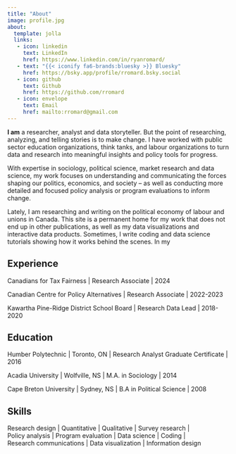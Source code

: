 ```yaml
---
title: "About"
image: profile.jpg
about:
  template: jolla
  links:
   - icon: linkedin
     text: LinkedIn
     href: https://www.linkedin.com/in/ryanromard/
   - text: "{{< iconify fa6-brands:bluesky >}} Bluesky"
     href: https://bsky.app/profile/rromard.bsky.social
   - icon: github
     text: Github
     href: https://github.com/rromard
   - icon: envelope
     text: Email
     href: mailto:rromard@gmail.com
---
```


**I am** a researcher, analyst and data storyteller. But the point of researching, analyzing, and telling stories is to make change. I have worked with public sector education organizations, think tanks, and labour organizations to turn data and research into meaningful insights and policy tools for progress.

With expertise in sociology, political science, market research and data science, my work focuses on understanding and communicating the forces shaping our politics, economics, and society – as well as conducting more detailed and focused policy analysis or program evaluations to inform change.

Lately, I am researching and writing on the political economy of labour and unions in Canada. This site is a permanent home for my work that does not end up in other publications, as well as my data visualizations and interactive data products. Sometimes, I write coding and data science tutorials showing how it works behind the scenes. In my 

## Experience

Canadians for Tax Fairness \| Research Associate \| 2024

Canadian Centre for Policy Alternatives \| Research Associate \| 2022-2023

Kawartha Pine-Ridge District School Board \| Research Data Lead \| 2018-2020

## Education

Humber Polytechnic \| Toronto, ON \|
Research Analyst Graduate Certificate \| 2016

Acadia University \| Wolfville, NS \|
M.A. in Sociology \| 2014

Cape Breton University \| Sydney, NS \|
B.A in Political Science \| 2008

## Skills

Research design \| Quantitative \| Qualitative \| Survey research \|  
Policy analysis \| Program evaluation \| Data science \| Coding \|  
Research communications \| Data visualization  \| Information design


